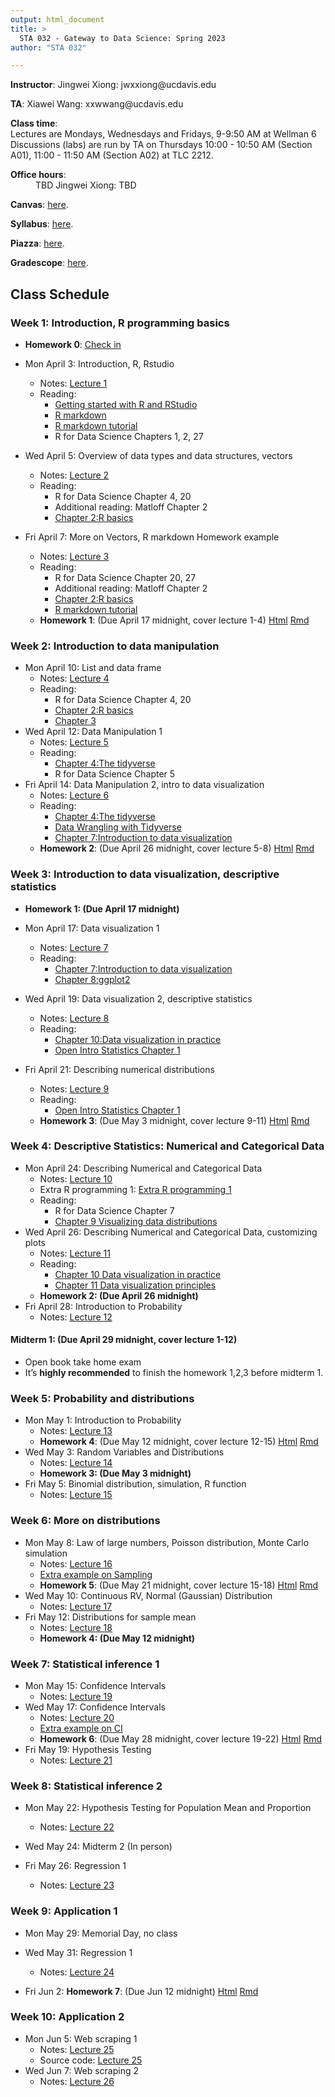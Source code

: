 ```yaml
---
output: html_document
title: >
  STA 032 - Gateway to Data Science: Spring 2023
author: "STA 032"

---
```


**Instructor**: Jingwei Xiong: jwxxiong@ucdavis.edu

**TA**: Xiawei Wang: xxwwang@ucdavis.edu

**Class time**:   
Lectures are Mondays, Wednesdays and Fridays, 9-9:50 AM at Wellman 6  
Discussions (labs) are run by TA on Thursdays 10:00 - 10:50 AM (Section A01), 11:00 - 11:50 AM (Section A02) at TLC 2212.

**Office hours**:  
: TBD
Jingwei Xiong: TBD

**Canvas**: [here](https://canvas.ucdavis.edu/courses/784688).

**Syllabus**: [here](https://xjw1001001.github.io/syllabus/syllabus.html).

**Piazza**: [here](https://canvas.ucdavis.edu/courses/784688/external_tools/12776).

**Gradescope**: [here](https://www.gradescope.com/courses/524102).

<!-- your comment 
**Textbooks**:
There are three optional textbooks. They are all available online and are free. 

1. R for Data Science by Hadley Wickham and Garrett Grolemund. 1st Edition, 2017. Available [here](https://r4ds.had.co.nz/index.html).
2. Statistics for Engineers and Scientists, Fifth Edition}, William Navidi.  Older versions will be fine.)
3. OpenIntro Statistics by David Diez, Mine Cetinkaya-Rundel and Christopher Barr. 4th Edition, 2019. Available [here](https://www.openintro.org/book/os/).

-->

## Class Schedule

### Week 1: Introduction, R programming basics
- **Homework 0**: [Check in](https://canvas.ucdavis.edu/courses/784688/assignments/1035051)

- Mon April 3: Introduction, R, Rstudio
  - Notes: [Lecture 1](https://xjw1001001.github.io/lecture/Lecture 1/lecture1.html)
  - Reading: 
    - [Getting started with R and RStudio](http://rafalab.dfci.harvard.edu/dsbook/getting-started.html)
    - [R markdown](http://rafalab.dfci.harvard.edu/dsbook/reproducible-projects-with-rstudio-and-r-markdown.html#r-markdown)
    - [R markdown tutorial](https://rmarkdown.rstudio.com/lesson-1.html)
    - R for Data Science Chapters 1, 2, 27


- Wed April 5: Overview of data types and data structures, vectors
  - Notes: [Lecture 2](https://xjw1001001.github.io/lecture/Lecture 2/lecture2.html)
  - Reading: 
    - R for Data Science Chapter 4, 20
    - Additional reading: Matloff Chapter 2
    - [Chapter 2:R basics](http://rafalab.dfci.harvard.edu/dsbook/r-basics.html)

- Fri April 7: More on Vectors, R markdown Homework example
  - Notes: [Lecture 3](https://xjw1001001.github.io/lecture/Lecture 3/lecture3.html)
  - Reading: 
    - R for Data Science Chapter 20, 27
    - Additional reading: Matloff Chapter 2
    - [Chapter 2:R basics](http://rafalab.dfci.harvard.edu/dsbook/r-basics.html)
    - [R markdown tutorial](https://rmarkdown.rstudio.com/lesson-1.html)
  - **Homework 1**: (Due April 17 midnight, cover lecture 1-4) [Html](https://xjw1001001.github.io/homework/homework1/HW1.html) [Rmd](https://xjw1001001.github.io/homework/homework1/HW1.Rmd)
    
### Week 2: Introduction to data manipulation

- Mon April 10: List and data frame
  - Notes: [Lecture 4](https://xjw1001001.github.io/lecture/Lecture 4/lecture4.html)
  - Reading: 
    - R for Data Science Chapter 4, 20
    - [Chapter 2:R basics](http://rafalab.dfci.harvard.edu/dsbook/r-basics.html)
    - [Chapter 3](http://rafalab.dfci.harvard.edu/dsbook/programming-basics.html)
    

- Wed April 12: Data Manipulation 1
  - Notes: [Lecture 5](https://xjw1001001.github.io/lecture/Lecture 5/lecture5.html)
  - Reading: 
    - [Chapter 4:The tidyverse](http://rafalab.dfci.harvard.edu/dsbook/tidyverse.html)
    - R for Data Science Chapter 5

- Fri April 14: Data Manipulation 2, intro to data visualization
  - Notes: [Lecture 6](https://xjw1001001.github.io/lecture/Lecture 6/lecture6.html)
  - Reading: 
    - [Chapter 4:The tidyverse](http://rafalab.dfci.harvard.edu/dsbook/tidyverse.html)
    - [Data Wrangling with Tidyverse](https://hbctraining.github.io/Intro-to-R/lessons/tidyverse_data_wrangling.html)
    - [Chapter 7:Introduction to data visualization](http://rafalab.dfci.harvard.edu/dsbook/introduction-to-data-visualization.html)

  - **Homework 2**: (Due April 26 midnight, cover lecture 5-8) [Html](https://xjw1001001.github.io/homework/homework2/HW2.html) [Rmd](https://xjw1001001.github.io/homework/homework2/HW2.Rmd)
  
### Week 3: Introduction to data visualization, descriptive statistics
- **Homework 1: (Due April 17 midnight)**

- Mon April 17: Data visualization 1
  - Notes: [Lecture 7](https://xjw1001001.github.io/lecture/Lecture 7/lecture7.html)
  - Reading: 
    - [Chapter 7:Introduction to data visualization](http://rafalab.dfci.harvard.edu/dsbook/introduction-to-data-visualization.html)
    - [Chapter 8:ggplot2](http://rafalab.dfci.harvard.edu/dsbook/ggplot2.html)

    
- Wed April 19: Data visualization 2, descriptive statistics
  - Notes: [Lecture 8](https://xjw1001001.github.io/lecture/Lecture 8/lecture8.html)
  - Reading: 
    - [Chapter 10:Data visualization in practice](http://rafalab.dfci.harvard.edu/dsbook/gapminder.html)
    - [Open Intro Statistics Chapter 1](https://www.webpages.uidaho.edu/~stevel/251/slides/os2_slides_01.pdf)

- Fri April 21: Describing numerical distributions
  - Notes: [Lecture 9](https://xjw1001001.github.io/lecture/Lecture 9/lecture9.html)
  - Reading:
    - [Open Intro Statistics Chapter 1](https://www.webpages.uidaho.edu/~stevel/251/slides/os2_slides_01.pdf)
  - **Homework 3**: (Due May 3 midnight, cover lecture 9-11) [Html](https://xjw1001001.github.io/homework/homework3/HW3.html) [Rmd](https://xjw1001001.github.io/homework/homework3/HW3.Rmd)

### Week 4: Descriptive Statistics: Numerical and Categorical Data

- Mon April 24: Describing Numerical and Categorical Data
  - Notes: [Lecture 10](https://xjw1001001.github.io/lecture/Lecture 10/lecture10.html)
  - Extra R programming 1: [Extra R programming 1](https://xjw1001001.github.io/lecture/Lecture 10/Extra_R_programming1.html)
  - Reading: 
    - R for Data Science Chapter 7
    - [Chapter 9 Visualizing data distributions](http://rafalab.dfci.harvard.edu/dsbook/dataviz-distributions.html)
    
- Wed April 26: Describing Numerical and Categorical Data, customizing plots
  - Notes: [Lecture 11](https://xjw1001001.github.io/lecture/Lecture 11/lecture11.html)
  - Reading: 
    - [Chapter 10 Data visualization in practice](http://rafalab.dfci.harvard.edu/dsbook/gapminder.html)
    - [Chapter 11 Data visualization principles](http://rafalab.dfci.harvard.edu/dsbook/data-visualization-principles.html)
  - **Homework 2: (Due April 26 midnight)**

- Fri April 28: Introduction to Probability
  - Notes: [Lecture 12](https://xjw1001001.github.io/lecture/Lecture 12/lecture12.html)

#### **Midterm 1: (Due April 29 midnight, cover lecture 1-12)**
  - Open book take home exam
  - It's **highly recommended** to finish the homework 1,2,3 before midterm 1.
  
### Week 5: Probability and distributions
- Mon May 1: Introduction to Probability
  - Notes: [Lecture 13](https://xjw1001001.github.io/lecture/Lecture 13/lecture13.html)
  - **Homework 4**: (Due May 12 midnight, cover lecture 12-15) [Html](https://xjw1001001.github.io/homework/homework4/HW4.html) [Rmd](https://xjw1001001.github.io/homework/homework4/HW4.Rmd)
  
- Wed May 3: Random Variables and Distributions
  - Notes: [Lecture 14](https://xjw1001001.github.io/lecture/Lecture 14/lecture14.html)
  - **Homework 3: (Due May 3 midnight)**
  
- Fri May 5: Binomial distribution, simulation, R function
  - Notes: [Lecture 15](https://xjw1001001.github.io/lecture/Lecture 15/lecture15.html)

### Week 6: More on distributions
- Mon May 8: Law of large numbers, Poisson distribution, Monte Carlo simulation
  - Notes: [Lecture 16](https://xjw1001001.github.io/lecture/Lecture 16/lecture16.html)
  - [Extra example on Sampling](https://xjw1001001.github.io/lecture/Extra_material/Discussion-5-sampling,-ggplot2.html)
  - **Homework 5**: (Due May 21 midnight, cover lecture 15-18) [Html](https://xjw1001001.github.io/homework/homework5/HW5.html) [Rmd](https://xjw1001001.github.io/homework/homework5/HW5.Rmd)

- Wed May 10: Continuous RV, Normal (Gaussian) Distribution
  - Notes: [Lecture 17](https://xjw1001001.github.io/lecture/Lecture 17/lecture17.html)

- Fri May 12: Distributions for sample mean
  - Notes: [Lecture 18](https://xjw1001001.github.io/lecture/Lecture 18/lecture18.html)
  - **Homework 4: (Due May 12 midnight)**
  
### Week 7: Statistical inference 1
- Mon May 15: Confidence Intervals
  - Notes: [Lecture 19](https://xjw1001001.github.io/lecture/Lecture 19/lecture19.html)
 
- Wed May 17: Confidence Intervals
  - Notes: [Lecture 20](https://xjw1001001.github.io/lecture/Lecture 20/lecture20.html)
  - [Extra example on CI](https://xjw1001001.github.io/lecture/Extra_material/Discussion-8-confidence-interval.html)
  - **Homework 6**: (Due May 28 midnight, cover lecture 19-22) [Html](https://xjw1001001.github.io/homework/homework6/HW6.html) [Rmd](https://xjw1001001.github.io/homework/homework6/HW6.Rmd)


- Fri May 19: Hypothesis Testing
  - Notes: [Lecture 21](https://xjw1001001.github.io/lecture/Lecture 21/lecture21.html)
  
### Week 8: Statistical inference 2
- Mon May 22: Hypothesis Testing for Population Mean and Proportion
  - Notes: [Lecture 22](https://xjw1001001.github.io/lecture/Lecture 22/lecture22.html)
    
- Wed May 24: Midterm 2 (In person)

- Fri May 26: Regression 1
  - Notes: [Lecture 23](https://xjw1001001.github.io/lecture/Lecture 23/lecture23.html)
  
### Week 9: Application 1
- Mon May 29: Memorial Day, no class
    
- Wed May 31: Regression 1
  - Notes: [Lecture 24](https://xjw1001001.github.io/lecture/Lecture 24/lecture24.html)

- Fri Jun 2: **Homework 7**: (Due Jun 12 midnight) [Html](https://xjw1001001.github.io/homework/homework7/HW7.html) [Rmd](https://xjw1001001.github.io/homework/homework7/HW7.Rmd)

### Week 10: Application 2
- Mon Jun 5: Web scraping 1
  - Notes: [Lecture 25](https://xjw1001001.github.io/lecture/Lecture 25/lecture25.html)  
  - Source code: [Lecture 25](https://xjw1001001.github.io/lecture/Lecture 25/lecture25.rmd)  
  
- Wed Jun 7: Web scraping 2
  - Notes: [Lecture 26](https://xjw1001001.github.io/lecture/Lecture 26/lecture26.html)  

  
<!-- your comment 


- Wed April 5: Overview of data types and data structures, vectors
  - Notes: [Lecture 2](https://xhtai.github.io/statdatasci/lectures/lecture2/lecture2.html)
  - Reading: 
    - R for Data Science Chapter 4, 20
    - Additional reading: Matloff Chapter 2

- Fri April 7: Overview of data types and data structures, vectors
  - Notes: [Lecture 3](https://xhtai.github.io/statdatasci/lectures/lecture2/lecture2.html)
  - Reading: 
    - R for Data Science Chapter 4, 20
    - Additional reading: Matloff Chapter 2

### Week 3: Introduction to data visualization
- Mon April 3: Introduction and R Basics
  - Notes: [Lecture 1](https://xhtai.github.io/statdatasci/lectures/lecture1/lecture1.html)
  - Reading: 
    - R for Data Science Chapters 1, 2, 27

- Wed April 5: Overview of data types and data structures, vectors
  - Notes: [Lecture 2](https://xhtai.github.io/statdatasci/lectures/lecture2/lecture2.html)
  - Reading: 
    - R for Data Science Chapter 4, 20
    - Additional reading: Matloff Chapter 2

- Fri April 7: Overview of data types and data structures, vectors
  - Notes: [Lecture 3](https://xhtai.github.io/statdatasci/lectures/lecture2/lecture2.html)
  - Reading: 
    - R for Data Science Chapter 4, 20
    - Additional reading: Matloff Chapter 2

### Week 4: Data visualization tools, Descriptive statistics


### Week 5: Data visualization tools, Descriptive statistics



### Week 2: Overview of data types
- Mon Sept 26: More on vectors, arrays
  - Notes: [Lecture 3](https://xhtai.github.io/statdatasci/lectures/lecture3/lecture3.html)
  - Reading: 
    - R for Data Science Chapter 20
    - Additional reading: Matloff Chapter 3
  
- Wed Sept 28: Arrays, matrices, lists
  - Notes: [Lecture 4](https://xhtai.github.io/statdatasci/lectures/lecture4/lecture4.html)
  - Reading: 
    - R for Data Science Chapter 20 
    - Additional reading: Matloff Chapters 3, 4 

- Fri Sept 30: Lists, data frames, exploratory data analysis
  - Notes: [Lecture 5](https://xhtai.github.io/statdatasci/lectures/lecture5/lecture5.html)
  - Reading: 
    - Additional reading: Matloff Chapter 5
  - Homework 1: [Html](https://xhtai.github.io/statdatasci/homework/homework1/HW1.html) [Rmd](https://xhtai.github.io/statdatasci/homework/homework1/HW1.Rmd)
  
  
  
### Week 3: Data manipulation and data visualization tools
- Mon Oct 3: Exploratory data analysis, data manipulation tools 
  - Notes: [Lecture 6](https://xhtai.github.io/statdatasci/lectures/lecture6/lecture6.html)
  - Reading: 
    - R for Data Science Chapter 5

- Wed Oct 5: Data manipulation and visualization tools 
  - Notes: [Lecture 7](https://xhtai.github.io/statdatasci/lectures/lecture7/lecture7.html)
  - Reading: 
    - R for Data Science Chapter 3 

- Fri Oct 7: Data visualization tools 
  - Notes: [Lecture 8](https://xhtai.github.io/statdatasci/lectures/lecture8/lecture8.html)
  - Reading: 
    - R for Data Science Chapter 3 
  - Homework 2: [Html](https://xhtai.github.io/statdatasci/homework/homework2/HW2.html) [Rmd](https://xhtai.github.io/statdatasci/homework/homework2/HW2.Rmd)
  

### Week 4: Data visualization tools, Descriptive statistics
- Mon Oct 10: Data visualization tools, descriptive statistics 
  - Notes: [Lecture 9](https://xhtai.github.io/statdatasci/lectures/lecture9/lecture9.html)
  - Reading: 
    - Open Intro Statistics Chapter 1

- Wed Oct 12: Describing numerical distributions
  - Notes: [Lecture 10](https://xhtai.github.io/statdatasci/lectures/lecture10/lecture10.html)
  - Reading: 
    - Open Intro Statistics Chapter 2 

- Fri Oct 14: Numerical and categorical data 
  - Notes: [Lecture 11](https://xhtai.github.io/statdatasci/lectures/lecture11/lecture11.html)
  - Reading: 
    - R for Data Science Chapter 7
  - Homework 3: [Html](https://xhtai.github.io/statdatasci/homework/homework3/HW3.html) [Rmd](https://xhtai.github.io/statdatasci/homework/homework3/HW3.Rmd)
  

### Week 5: Descriptive statistics
- Mon Oct 17: Numerical and categorical data
  - Notes: [Lecture 12](https://xhtai.github.io/statdatasci/lectures/lecture12/lecture12.html)
  
- Wed Oct 19: Review

- Fri Oct 21: Midterm 1

### Week 6: Introduction to probability
- Mon Oct 24: Introduction to probability 
  - Notes: [Lecture 13](https://xhtai.github.io/statdatasci/lectures/lecture13/lecture13.html)
  - Reading: 
    - Open Intro Statistics Chapter 3.1
  
- Wed Oct 26: Conditional, marginal and joint probability; Bayes' Theorem
  - Notes: [Lecture 14](https://xhtai.github.io/statdatasci/lectures/lecture14/lecture14.html)
  - Reading: 
    - Open Intro Statistics Chapter 3.2

- Fri Oct 28: Random variables and common distributions
  - Notes: [Lecture 15](https://xhtai.github.io/statdatasci/lectures/lecture15/lecture15.html)
  - Reading: 
    - Open Intro Statistics Chapter 3.4, 3.5
  - Homework 4: [Html](https://xhtai.github.io/statdatasci/homework/homework4/HW4.html) [Pdf](https://xhtai.github.io/statdatasci/homework/homework4/HW4.pdf)
  
### Week 7: Common distributions
- Mon Oct 31: Bernoulli and binomial distribution
  - Notes: [Lecture 16](https://xhtai.github.io/statdatasci/lectures/lecture16/lecture16.html)
  - Reading: 
    - Open Intro Statistics Chapter 4.3
  
- Wed Nov 2: Binomial and Poisson distribution
  - Notes: [Lecture 17](https://xhtai.github.io/statdatasci/lectures/lecture17/lecture17.html)
  - Reading:
    - Open Intro Statistics Chapter 4.5

- Fri Nov 4: Poisson and Normal distribution
  - Notes: [Lecture 18](https://xhtai.github.io/statdatasci/lectures/lecture18/lecture18.html)
  - Reading: 
    - Open Intro Statistics Chapter 4.1
  - Homework 5: [Html](https://xhtai.github.io/statdatasci/homework/homework5/HW5.html) [Pdf](https://xhtai.github.io/statdatasci/homework/homework5/HW5.pdf) [Rmd](https://xhtai.github.io/statdatasci/homework/homework5/HW5.Rmd)

### Week 8: Normal distribution, sampling distributions 
- Mon Nov 7: Normal distribution, sampling distributions
  - Notes: [Lecture 19](https://xhtai.github.io/statdatasci/lectures/lecture19/lecture19.html)
  - Reading: 
    - Open Intro Statistics Chapter 5.1 
  
- Wed Nov 9: Sampling distribution of sample mean and proportion
  - Notes: [Lecture 20](https://xhtai.github.io/statdatasci/lectures/lecture20/lecture20.html)

- Fri Nov 11: Veterans Day

### Week 9: Confidence intervals 
- Mon Nov 14: Introduction to confidence intervals 
  - Notes: [Lecture 21](https://xhtai.github.io/statdatasci/lectures/lecture21/lecture21.html)
  - Reading:
    - Open Intro Statistics Chapter 5.2 
  - Homework 6: [Html](https://xhtai.github.io/statdatasci/homework/homework6/HW6.html) [Pdf](https://xhtai.github.io/statdatasci/homework/homework6/HW6.pdf) [Rmd](https://xhtai.github.io/statdatasci/homework/homework6/HW6.Rmd)
- Wed Nov 16: Review
- Fri Nov 18: Midterm 2

### Week 10: Confidence intervals 
- Mon Nov 21: Confidence intervals for population mean and proportion 
  - Notes: [Lecture 22](https://xhtai.github.io/statdatasci/lectures/lecture22/lecture22.html)
  - Reading:
    - Open Intro Statistics Chapter 7.1.1-7.1.4
- Wed Nov 23, Fri Nov 25: Thanksgiving 

### Week 11: Hypothesis testing 
- Mon Nov 28: Hypothesis testing framework and errors 
  - Notes: [Lecture 23](https://xhtai.github.io/statdatasci/lectures/lecture23/lecture23.html)
  - Reading:
    - Open Intro Statistics Chapter 5.3
  - Homework 7: [Html](https://xhtai.github.io/statdatasci/homework/homework7/HW7.html) [Pdf](https://xhtai.github.io/statdatasci/homework/homework7/HW7.pdf) [Rmd](https://xhtai.github.io/statdatasci/homework/homework7/HW7.Rmd)
- Wed Nov 30: Hypothesis testing for population mean and proportion 
  - Notes: [Lecture 24](https://xhtai.github.io/statdatasci/lectures/lecture24/lecture24.html)
  - Reading:
    - Open Intro Statistics Chapter 6.1
- Fri Dec 2: Confidence intervals and one-sided tests 
  - Notes: [Lecture 25](https://xhtai.github.io/statdatasci/lectures/lecture25/lecture25.html)

-->



